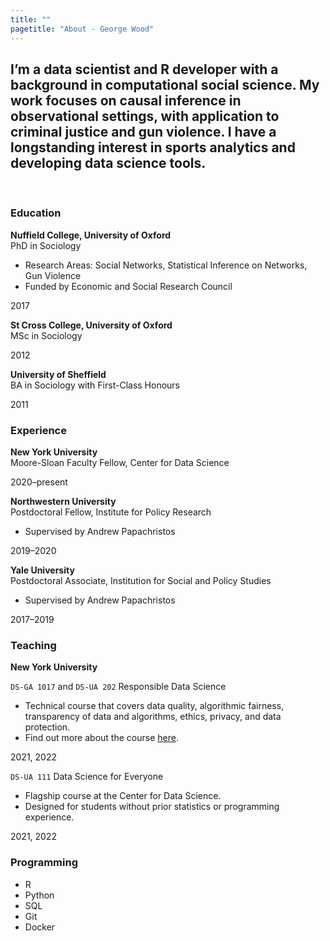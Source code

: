 ```yaml
---
title: ""
pagetitle: "About - George Wood"
---
```


::: {.column-screen-inset}

::: {.grid}

::: {.g-col-12 .g-col-md-12 .g-col-lg-10 .g-col-xl-9 .g-col-xxl-6}

# I'm a data scientist and R developer with a background in computational social science. My work focuses on causal inference in observational settings, with application to criminal justice and gun violence. I have a longstanding interest in sports analytics and developing data science tools.

\ 

### Education

::: {.d-flex .justify-content-between}
::: {.flex-grow-1}
**Nuffield College, University of Oxford**  
PhD in Sociology

- Research Areas: Social Networks, Statistical Inference on Networks, Gun Violence
- Funded by Economic and Social Research Council
:::
::: {.flex-shrink-0}
2017
:::
:::


::: {.d-flex .justify-content-between}
::: {.flex-grow-1}
**St Cross College, University of Oxford**  
MSc in Sociology
:::
::: {.flex-shrink-0}
2012
:::
:::


::: {.d-flex .justify-content-between}
::: {.flex-grow-1}
**University of Sheffield**  
BA in Sociology with First-Class Honours
:::
::: {.flex-shrink-0}
2011
:::
:::


### Experience

::: {.d-flex .justify-content-between}
::: {.flex-grow-1}
**New York University**  
Moore-Sloan Faculty Fellow, Center for Data Science
:::
::: {.flex-shrink-0}
2020--present
:::
:::


::: {.d-flex .justify-content-between}
::: {.flex-grow-1}
**Northwestern University**  
Postdoctoral Fellow, Institute for Policy Research

- Supervised by Andrew Papachristos
:::
::: {.flex-shrink-0}
2019--2020
:::
:::


::: {.d-flex .justify-content-between}
::: {.flex-grow-1}
**Yale University**  
Postdoctoral Associate, Institution for Social and Policy Studies

- Supervised by Andrew Papachristos
:::
::: {.flex-shrink-0}
2017--2019
:::
:::

### Teaching

**New York University**

::: {.d-flex .justify-content-between}
::: {.flex-grow-1}
`DS-GA 1017` and `DS-UA 202` Responsible Data Science

- Technical course that covers data quality, algorithmic fairness, transparency of data and algorithms, ethics, privacy, and data protection.
- Find out more about the course [here](https://dataresponsibly.github.io/rds/).
:::
::: {.flex-shrink-0}
2021, 2022
:::
:::


::: {.d-flex .justify-content-between}
::: {.flex-grow-1}
`DS-UA 111` Data Science for Everyone 

- Flagship course at the Center for Data Science.
- Designed for students without prior statistics or programming experience.
:::
::: {.flex-shrink-0}
2021, 2022
:::
:::

### Programming

- R
- Python
- SQL
- Git
- Docker


:::
:::
:::
